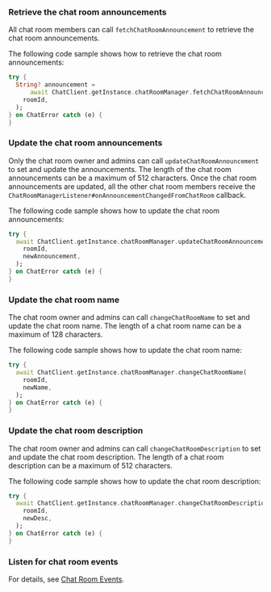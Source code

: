 <PlatformWrapper platform="flutter">

### Retrieve the chat room announcements

All chat room members can call `fetchChatRoomAnnouncement` to retrieve the chat room announcements.

The following code sample shows how to retrieve the chat room announcements:

```dart
try {
  String? announcement =
      await ChatClient.getInstance.chatRoomManager.fetchChatRoomAnnouncement(
    roomId,
  );
} on ChatError catch (e) {
}
```

### Update the chat room announcements

Only the chat room owner and admins can call `updateChatRoomAnnouncement` to set and update the announcements. The length of the chat room announcements can be a maximum of 512 characters. Once the chat room announcements are updated, all the other chat room members receive the `ChatRoomManagerListener#onAnnouncementChangedFromChatRoom` callback.

The following code sample shows how to update the chat room announcements:

```dart
try {
  await ChatClient.getInstance.chatRoomManager.updateChatRoomAnnouncement(
    roomId,
    newAnnouncement,
  );
} on ChatError catch (e) {
}
```

### Update the chat room name

The chat room owner and admins can call `changeChatRoomName` to set and update the chat room name. The length of a chat room name can be a maximum of 128 characters.

The following code sample shows how to update the chat room name:

```dart
try {
  await ChatClient.getInstance.chatRoomManager.changeChatRoomName(
    roomId,
    newName,
  );
} on ChatError catch (e) {
}
```

### Update the chat room description

The chat room owner and admins can call `changeChatRoomDescription` to set and update the chat room description. The length of a chat room description can be a maximum of 512 characters.

The following code sample shows how to update the chat room description:

```dart
try {
  await ChatClient.getInstance.chatRoomManager.changeChatRoomDescription(
    roomId,
    newDesc,
  );
} on ChatError catch (e) {
}
```

### Listen for chat room events

For details, see [Chat Room Events](./agora_chat_chatroom_flutter#listen-for-chat-room-events).

</PlatformWrapper>